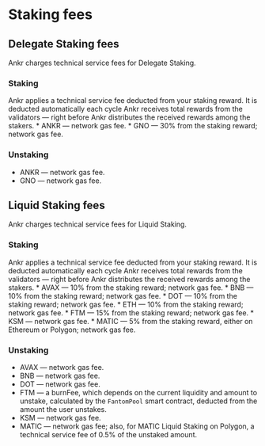 
# Staking fees
## Delegate Staking fees
Ankr charges technical service fees for Delegate Staking.

### Staking
<Callout type="info">
    Ankr applies a technical service fee deducted from your staking reward. It is deducted automatically each cycle Ankr receives total rewards from the validators — right before Ankr distributes the received rewards among the stakers.
</Callout>
* ANKR — network gas fee.
* GNO — 30% from the staking reward; network gas fee.

### Unstaking
* ANKR — network gas fee.
* GNO — network gas fee.

## Liquid Staking fees
Ankr charges technical service fees for Liquid Staking.

### Staking
<Callout type="info">
    Ankr applies a technical service fee deducted from your staking reward. It is deducted automatically each cycle Ankr receives total rewards from the validators — right before Ankr distributes the received rewards among the stakers.
</Callout>
* AVAX — 10% from the staking reward; network gas fee.
* BNB — 10% from the staking reward; network gas fee.
* DOT — 10% from the staking reward; network gas fee.
* ETH — 10% from the staking reward; network gas fee.
* FTM — 15% from the staking reward; network gas fee.
* KSM — network gas fee.
* MATIC — 5% from the staking reward, either on Ethereum or Polygon; network gas fee.

### Unstaking
* AVAX — network gas fee.
* BNB — network gas fee.
* DOT — network gas fee.
* FTM — a burnFee, which depends on the current liquidity and amount to unstake, calculated by the `FantomPool` smart contract, deducted from the amount the user unstakes.
* KSM — network gas fee.
* MATIC — network gas fee; also, for MATIC Liquid Staking on Polygon, a technical service fee of 0.5% of the unstaked amount.